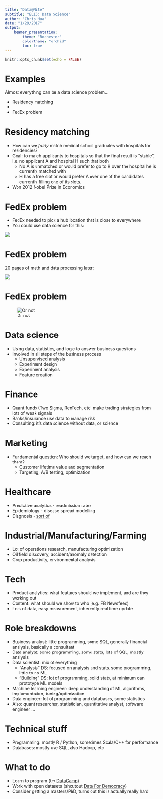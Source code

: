 ```yaml
---
title: "Data@Nite"
subtitle: "ELI5: Data Science"
author: "Chris Hua"
date: "1/29/2017"
output: 
    beamer_presentation:
        theme: "Rochester"
        colortheme: "orchid"
        toc: true
---
```


```r
knitr::opts_chunk$set(echo = FALSE)
```

# Examples

Almost everything can be a data science problem...

- Residency matching
- 
- FedEx problem

# Residency matching

- How can we *fairly* match medical school graduates with hospitals for residencies?
- Goal: to match applicants to hospitals so that the final result is "stable", i.e. no applicant A and hospital H such that both:
    - No A is unmatched or would prefer to go to H over the hospital he is currently matched with
    - H has a free slot or would prefer A over one of the candidates currently filling one of its slots.
- Won 2012 Nobel Prize in Economics


# FedEx problem

- FedEx needed to pick a hub location that is close to everywhere
- You could use data science for this:

![](http://i.imgur.com/F3ZP9C7.png)

# FedEx problem

20 pages of math and data processing later:

![](http://i.imgur.com/9DlijRb.png)

# FedEx problem 

![Or not](http://i.imgur.com/ui5gAro.png)

# Data science

- Using data, statistics, and logic to answer business questions
- Involved in all steps of the business process
    - Unsupervised analysis
    - Experiment design
    - Experiment analysis
    - Feature creation

# Finance

- Quant funds (Two Sigma, RenTech, etc) make trading strategies from lots of weak signals
- Banks/insurance use data to manage risk
- Consulting: it's data science without data, or science 

# Marketing

- Fundamental question: Who should we target, and how can we reach them?
    - Customer lifetime value and segmentation
    - Targeting, A/B testing, optimization

# Healthcare

- Predictive analytics - readmission rates
- Epidemiology - disease spread modelling
- Diagnosis - [sort of](https://www.mskcc.org/blog/msk-trains-ibm-watson-help-doctors-make-better-treatment-choices)

# Industrial/Manufacturing/Farming

- Lot of operations research, manufacturing optimization
- Oil field discovery, accident/anomaly detection
- Crop productivity, environmental analysis

# Tech

- Product analytics: what features should we implement, and are they working out
- Content: what should we show to who (e.g. FB Newsfeed)
- Lots of data, easy measurement, inherently real time update

# Role breakdowns

- Business analyst: little programming, some SQL, generally financial analysis, basically a consultant
- Data analyst: some programming, some stats, lots of SQL, mostly analysis
- Data scientist: mix of everything
    - "Analysis" DS: focused on analysis and stats, some programming, little to no ML
    - "Building" DS: lot of programming, solid stats, at minimum can prototype ML models 
- Machine learning engineer: deep understanding of ML algorithms, implementation, tuning/optimization
- Data engineer: lot of programming and databases, some statistics
- Also: quant researcher, statistician, quantitative analyst, software engineer ...

# Technical stuff

- Programming: mostly R / Python, sometimes Scala/C++ for performance
- Databases: mostly use SQL, also Hadoop, etc

# What to do

- Learn to program (try [DataCamp](https://www.datacamp.com/))
- Work with open datasets (shoutout [Data For Democracy](https://medium.com/data-for-democracy))
- Consider getting a masters/PhD, turns out this is actually really hard